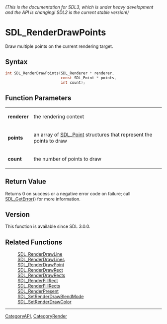 ====== (This is the documentation for SDL3, which is under heavy development and the API is changing! SDL2 is the current stable version!) ======
= SDL_RenderDrawPoints =

Draw multiple points on the current rendering target.

== Syntax ==

<syntaxhighlight lang='c'>
int SDL_RenderDrawPoints(SDL_Renderer * renderer,
                         const SDL_Point * points,
                         int count);
</syntaxhighlight>

== Function Parameters ==

{|
|'''renderer'''
|the rendering context
|-
|'''points'''
|an array of [[SDL_Point]] structures that represent the points to draw
|-
|'''count'''
|the number of points to draw
|}

== Return Value ==

Returns 0 on success or a negative error code on failure; call
[[SDL_GetError]]() for more information.

== Version ==

This function is available since SDL 3.0.0.

== Related Functions ==

:[[SDL_RenderDrawLine]]
:[[SDL_RenderDrawLines]]
:[[SDL_RenderDrawPoint]]
:[[SDL_RenderDrawRect]]
:[[SDL_RenderDrawRects]]
:[[SDL_RenderFillRect]]
:[[SDL_RenderFillRects]]
:[[SDL_RenderPresent]]
:[[SDL_SetRenderDrawBlendMode]]
:[[SDL_SetRenderDrawColor]]

----
[[CategoryAPI]], [[CategoryRender]]


